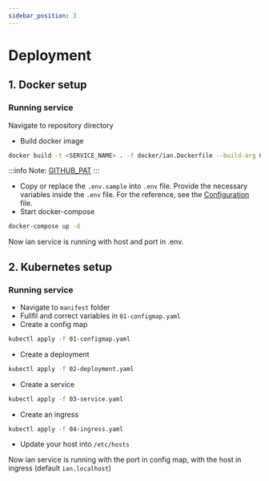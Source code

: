 ```yaml
---
sidebar_position: 3
---
```


# Deployment

## 1. Docker setup

### Running service

Navigate to repository directory

- Build docker image

```bash
docker build -t <SERVICE_NAME> . -f docker/ian.Dockerfile --build-arg GITHUB_PAT=<GITHUB_PAT>
```

:::info
Note: [GITHUB_PAT](https://docs.github.com/en/authentication/keeping-your-account-and-data-secure/managing-your-personal-access-tokens)
:::

- Copy or replace the `.env.sample` into `.env` file. Provide the necessary variables inside the `.env` file. For the reference, see the [Configuration](/docs/modules/ian/configuration/backend.mdx) file.
- Start docker-compose

```bash
docker-compose up -d
```

Now ian service is running with host and port in .env.

## 2. Kubernetes setup

### Running service

- Navigate to `manifest` folder
- Fullfil and correct variables in `01-configmap.yaml`
- Create a config map

```bash
kubectl apply -f 01-configmap.yaml
```

- Create a deployment

```bash
kubectl apply -f 02-deployment.yaml
```

- Create a service

```bash
kubectl apply -f 03-service.yaml
```

- Create an ingress

```bash
kubectl apply -f 04-ingress.yaml
```

- Update your host into `/etc/hosts`

Now ian service is running with the port in config map, with the host in ingress (default `ian.localhost`)

